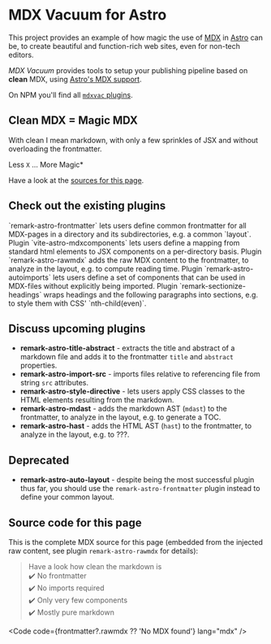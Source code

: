 # MDX Vacuum for Astro

This project provides an example of how magic the use of [MDX](https://mdxjs.com) in [Astro](https://astro.build) can be, to create beautiful and function-rich web sites, even for non-tech editors.

_MDX Vacuum_ provides tools to setup your publishing pipeline based on **clean** MDX, using [Astro's MDX support](https://docs.astro.build/en/guides/markdown-content/).

On NPM you'll find all [`mdxvac` plugins](https://www.npmjs.com/org/mdxvac).

## Clean MDX = Magic MDX

With clean I mean markdown, with only a few sprinkles of JSX and without overloading the frontmatter.

<Claim>Less `X` ... More Magic*</Claim>

Have a look at the [sources for this page](#source-code-for-this-page).

## Check out the existing plugins

<Wrap>
  <Card title="Frontmatter" href="/plugins/remark-astro-frontmatter">
    `remark-astro-frontmatter` lets users define common frontmatter for all MDX-pages in a directory
    and its subdirectories, e.g. a common `layout`.
  </Card>
  <Card title="Element Mapping" href="/plugins/vite-astro-mdxcomponents">
    Plugin `vite-astro-mdxcomponents` lets users define a mapping from standard html elements to JSX
    components on a per-directory basis.
  </Card>
  <Card title="Raw MDX Content" href="/plugins/remark-astro-rawmdx">
    Plugin `remark-astro-rawmdx` adds the raw MDX content to the frontmatter, to analyze in the
    layout, e.g. to compute reading time.
  </Card>
  <Card title="Auto Import" href="/plugins/remark-astro-autoimports">
    Plugin `remark-astro-autoimports` lets users define a set of components that can be used in
    MDX-files without explicitly being imported.
  </Card>
  <Card title="Sections for Headings" href="/plugins/remark-sectionize-headings">
    Plugin `remark-sectionize-headings` wraps headings and the following paragraphs into sections,
    e.g. to style them with CSS' `nth-child(even)`.
  </Card>
</Wrap>

## Discuss upcoming plugins

- **remark-astro-title-abstract** - extracts the title and abstract of a markdown file and adds it to the frontmatter `title` and `abstract` properties.
- **remark-astro-import-src** - imports files relative to referencing file from string `src` attributes.
- **remark-astro-style-directive** - lets users apply CSS classes to the HTML elements resulting from the markdown.
- **remark-astro-mdast** - adds the markdown AST (`mdast`) to the frontmatter, to analyze in the layout, e.g. to generate a TOC.
- **remark-astro-hast** - adds the HTML AST (`hast`) to the frontmatter, to analyze in the layout, e.g. to ???.

## Deprecated

- **remark-astro-auto-layout** - despite being the most successful plugin thus far, you should use the `remark-astro-frontmatter` plugin instead to define your common layout.

## Source code for this page

This is the complete MDX source for this page (embedded from the injected raw content, see plugin `remark-astro-rawmdx` for details):

> Have a look how clean the markdown is  
> ✔️ No frontmatter  
> ✔️ No imports required  
> ✔️ Only very few components  
> ✔️ Mostly pure markdown

<Code code={frontmatter?.rawmdx ?? 'No MDX found'} lang="mdx" />
